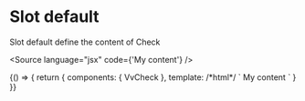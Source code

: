 

<Meta title="Components/Check/Slots" component={VvCheck} />

# Slot default

Slot default define the content of Check

<Source
	language="jsx"
	code={'<vv-check name="r1" value="1">My content</vv-check>'}
/>

<Canvas>
	<Story name="default">
		{() => {
			return {
				components: { VvCheck },
				template:
					/*html*/
					`
					<vv-check name="r1" value="1">
						My content
					</vv-check>
                    `
			}
		}}
	</Story>
</Canvas>
